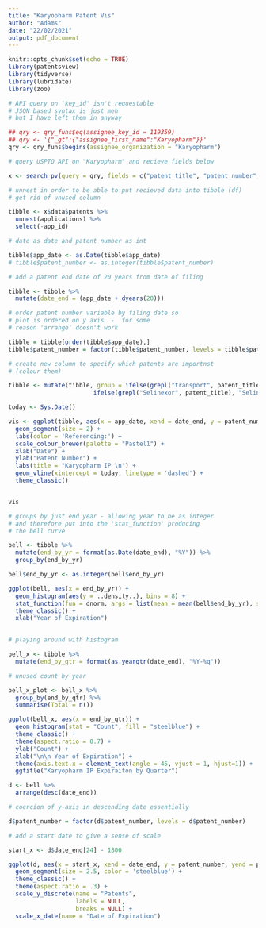 ```yaml
---
title: "Karyopharm Patent Vis"
author: "Adams"
date: "22/02/2021"
output: pdf_document
---
```


```r
knitr::opts_chunk$set(echo = TRUE)
library(patentsview)
library(tidyverse)
library(lubridate)
library(zoo)

```

```r

# API query on 'key_id' isn't requestable 
# JSON based syntax is just meh
# but I have left them in anyway

## qry <- qry_funs$eq(assignee_key_id = 119359)
## qry <- '{"_gt":{"assignee_first_name":"Karyopharm"}}'
qry <- qry_funs$begins(assignee_organization = "Karyopharm")

# query USPTO API on "Karyopharm" and recieve fields below 

x <- search_pv(query = qry, fields = c("patent_title", "patent_number", "app_date"))

# unnest in order to be able to put recieved data into tibble (df)
# get rid of unused column

tibble <- x$data$patents %>%  
  unnest(applications) %>% 
  select(-app_id)

# date as date and patent number as int

tibble$app_date <- as.Date(tibble$app_date)
# tibble$patent_number <- as.integer(tibble$patent_number)

# add a patent end date of 20 years from date of filing 

tibble <- tibble %>% 
  mutate(date_end = (app_date + dyears(20))) 

# order patent number variable by filing date so 
# plot is ordered on y axis  -  for some
# reason 'arrange' doesn't work

tibble = tibble[order(tibble$app_date),]
tibble$patent_number = factor(tibble$patent_number, levels = tibble$patent_number)

# create new column to specify which patents are importnst 
# (colour them)

tibble <- mutate(tibble, group = ifelse(grepl("transport", patent_title), "'Nuclear Transport'",
                        ifelse(grepl("Selinexor", patent_title), "Selinexor", "Other")))

```

```r

today <- Sys.Date()

vis <- ggplot(tibble, aes(x = app_date, xend = date_end, y = patent_number, yend = patent_number, color = group)) +
  geom_segment(size = 2) +
  labs(color = 'Referencing:') +
  scale_colour_brewer(palette = "Pastel1") +
  xlab("Date") +
  ylab("Patent Number") +
  labs(title = "Karyopharm IP \n") +
  geom_vline(xintercept = today, linetype = 'dashed') +
  theme_classic() 


vis

```

```r

# groups by just end year - allowing year to be as integer
# and therefore put into the 'stat_function' producing 
# the bell curve 

bell <- tibble %>% 
  mutate(end_by_yr = format(as.Date(date_end), "%Y")) %>% 
  group_by(end_by_yr)

bell$end_by_yr <- as.integer(bell$end_by_yr)

ggplot(bell, aes(x = end_by_yr)) +
  geom_histogram(aes(y = ..density..), bins = 8) +
  stat_function(fun = dnorm, args = list(mean = mean(bell$end_by_yr), sd = sd(bell$end_by_yr))) +
  theme_classic() +
  xlab("Year of Expiration") 
  


```


```r

# playing around with histogram 

bell_x <- tibble %>% 
  mutate(end_by_qtr = format(as.yearqtr(date_end), "%Y-%q")) 

# unused count by year

bell_x_plot <- bell_x %>% 
  group_by(end_by_qtr) %>% 
  summarise(Total = n())

ggplot(bell_x, aes(x = end_by_qtr)) +
  geom_histogram(stat = "Count", fill = "steelblue") +
  theme_classic() +
  theme(aspect.ratio = 0.7) +
  ylab("Count") +
  xlab("\n\n Year of Expiration") +
  theme(axis.text.x = element_text(angle = 45, vjust = 1, hjust=1)) +
  ggtitle("Karyopharm IP Expiraiton by Quarter")


```


```r

d <- bell %>% 
  arrange(desc(date_end))

# coercion of y-axis in descending date essentially 

d$patent_number = factor(d$patent_number, levels = d$patent_number)

# add a start date to give a sense of scale 

start_x <- d$date_end[24] - 1800

ggplot(d, aes(x = start_x, xend = date_end, y = patent_number, yend = patent_number)) +
  geom_segment(size = 2.5, color = 'steelblue') +
  theme_classic() +
  theme(aspect.ratio = .3) +
  scale_y_discrete(name = "Patents",
                   labels = NULL,
                   breaks = NULL) +
  scale_x_date(name = "Date of Expiration")
  

```

